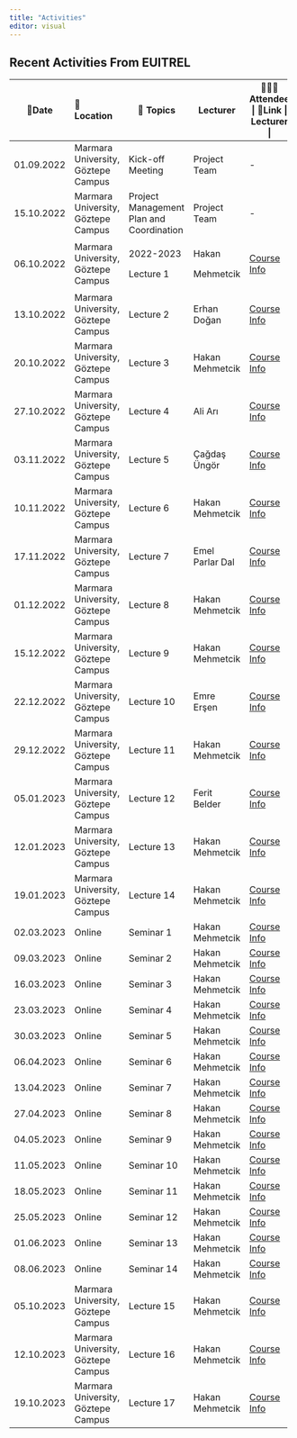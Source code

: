 ```yaml
---
title: "Activities"
editor: visual
---
```


## Recent Activities From EUITREL

+------------+------------------------------------+------------------------------------------+-----------------+----------------------------------------------------+
| 📅Date     | 📌 Location                        | 🔖 Topics                                | Lecturer        | 🧑‍🤝‍🧑Attendee \| 🔗Link \| Lecturer \|                |
+============+:===================================+==========================================+=================+====================================================+
| 01.09.2022 | Marmara University, Göztepe Campus | Kick-off Meeting                         | Project Team    | \-                                                 |
+------------+------------------------------------+------------------------------------------+-----------------+----------------------------------------------------+
| 15.10.2022 | Marmara University, Göztepe Campus | Project Management Plan and Coordination | Project Team    | \-                                                 |
+------------+------------------------------------+------------------------------------------+-----------------+----------------------------------------------------+
| 06.10.2022 | Marmara University, Göztepe Campus | 2022-2023                                | Hakan           | [Course Info](lecture/lecture1.html#/title-slide)  |
|            |                                    |                                          |                 |                                                    |
|            |                                    | Lecture 1                                | Mehmetcik       |                                                    |
+------------+------------------------------------+------------------------------------------+-----------------+----------------------------------------------------+
| 13.10.2022 | Marmara University, Göztepe Campus | Lecture 2                                | Erhan Doğan     | [Course Info](lecture/lecture2.html#/title-slide)  |
+------------+------------------------------------+------------------------------------------+-----------------+----------------------------------------------------+
| 20.10.2022 | Marmara University, Göztepe Campus | Lecture 3                                | Hakan Mehmetcik | [Course Info](lecture/lecture3.html#/title-slide)  |
+------------+------------------------------------+------------------------------------------+-----------------+----------------------------------------------------+
| 27.10.2022 | Marmara University, Göztepe Campus | Lecture 4                                | Ali Arı         | [Course Info](lecture/lecture4.html#/title-slide)  |
+------------+------------------------------------+------------------------------------------+-----------------+----------------------------------------------------+
| 03.11.2022 | Marmara University, Göztepe Campus | Lecture 5                                | Çağdaş Üngör    | [Course Info](lecture/lecture5.html#/title-slide)  |
+------------+------------------------------------+------------------------------------------+-----------------+----------------------------------------------------+
| 10.11.2022 | Marmara University, Göztepe Campus | Lecture 6                                | Hakan Mehmetcik | [Course Info](lecture/lecture6.html#/title-slide)  |
+------------+------------------------------------+------------------------------------------+-----------------+----------------------------------------------------+
| 17.11.2022 | Marmara University, Göztepe Campus | Lecture 7                                | Emel Parlar Dal | [Course Info](lecture/lecture7.html#/title-slide)  |
+------------+------------------------------------+------------------------------------------+-----------------+----------------------------------------------------+
| 01.12.2022 | Marmara University, Göztepe Campus | Lecture 8                                | Hakan Mehmetcik | [Course Info](lecture/lecture8.html#/title-slide)  |
+------------+------------------------------------+------------------------------------------+-----------------+----------------------------------------------------+
| 15.12.2022 | Marmara University, Göztepe Campus | Lecture 9                                | Hakan Mehmetcik | [Course Info](lecture/lecture9.html#/title-slide)  |
+------------+------------------------------------+------------------------------------------+-----------------+----------------------------------------------------+
| 22.12.2022 | Marmara University, Göztepe Campus | Lecture 10                               | Emre Erşen      | [Course Info](lecture/lecture10.html#/title-slide) |
+------------+------------------------------------+------------------------------------------+-----------------+----------------------------------------------------+
| 29.12.2022 | Marmara University, Göztepe Campus | Lecture 11                               | Hakan Mehmetcik | [Course Info](lecture/lecture11.html#/title-slide) |
+------------+------------------------------------+------------------------------------------+-----------------+----------------------------------------------------+
| 05.01.2023 | Marmara University, Göztepe Campus | Lecture 12                               | Ferit Belder    | [Course Info](lecture/lecture12.html#/title-slide) |
+------------+------------------------------------+------------------------------------------+-----------------+----------------------------------------------------+
| 12.01.2023 | Marmara University, Göztepe Campus | Lecture 13                               | Hakan Mehmetcik | [Course Info](lecture/lecture13.html#/title-slide) |
+------------+------------------------------------+------------------------------------------+-----------------+----------------------------------------------------+
| 19.01.2023 | Marmara University, Göztepe Campus | Lecture 14                               | Hakan Mehmetcik | [Course Info](lecture/lecture14.html#/title-slide) |
+------------+------------------------------------+------------------------------------------+-----------------+----------------------------------------------------+
| 02.03.2023 | Online                             | Seminar 1                                | Hakan Mehmetcik | [Course Info](lecture/seminar1.html#/title-slide)  |
+------------+------------------------------------+------------------------------------------+-----------------+----------------------------------------------------+
| 09.03.2023 | Online                             | Seminar 2                                | Hakan Mehmetcik | [Course Info](lecture/seminar2.html#/title-slide)  |
+------------+------------------------------------+------------------------------------------+-----------------+----------------------------------------------------+
| 16.03.2023 | Online                             | Seminar 3                                | Hakan Mehmetcik | [Course Info](lecture/seminar3.html#/title-slide)  |
+------------+------------------------------------+------------------------------------------+-----------------+----------------------------------------------------+
| 23.03.2023 | Online                             | Seminar 4                                | Hakan Mehmetcik | [Course Info](lecture/seminar4.html#/title-slide)  |
+------------+------------------------------------+------------------------------------------+-----------------+----------------------------------------------------+
| 30.03.2023 | Online                             | Seminar 5                                | Hakan Mehmetcik | [Course Info](lecture/seminar5.html#/title-slide)  |
+------------+------------------------------------+------------------------------------------+-----------------+----------------------------------------------------+
| 06.04.2023 | Online                             | Seminar 6                                | Hakan Mehmetcik | [Course Info](lecture/seminar6.html#/title-slide)  |
+------------+------------------------------------+------------------------------------------+-----------------+----------------------------------------------------+
| 13.04.2023 | Online                             | Seminar 7                                | Hakan Mehmetcik | [Course Info](lecture/seminar7.html#/title-slide)  |
+------------+------------------------------------+------------------------------------------+-----------------+----------------------------------------------------+
| 27.04.2023 | Online                             | Seminar 8                                | Hakan Mehmetcik | [Course Info](lecture/seminar22.html#/title-slide) |
+------------+------------------------------------+------------------------------------------+-----------------+----------------------------------------------------+
| 04.05.2023 | Online                             | Seminar 9                                | Hakan Mehmetcik | [Course Info](lecture/seminar9.html#/title-slide)  |
+------------+------------------------------------+------------------------------------------+-----------------+----------------------------------------------------+
| 11.05.2023 | Online                             | Seminar 10                               | Hakan Mehmetcik | [Course Info](lecture/seminar10.html#/title-slide) |
+------------+------------------------------------+------------------------------------------+-----------------+----------------------------------------------------+
| 18.05.2023 | Online                             | Seminar 11                               | Hakan Mehmetcik | [Course Info](lecture/seminar11.html#/title-slide) |
+------------+------------------------------------+------------------------------------------+-----------------+----------------------------------------------------+
| 25.05.2023 | Online                             | Seminar 12                               | Hakan Mehmetcik | [Course Info](lecture/seminar12.html#/title-slide) |
+------------+------------------------------------+------------------------------------------+-----------------+----------------------------------------------------+
| 01.06.2023 | Online                             | Seminar 13                               | Hakan Mehmetcik | [Course Info](lecture/seminar13.html#/title-slide) |
+------------+------------------------------------+------------------------------------------+-----------------+----------------------------------------------------+
| 08.06.2023 | Online                             | Seminar 14                               | Hakan Mehmetcik | [Course Info](lecture/seminar14.html#/title-slide) |
+------------+------------------------------------+------------------------------------------+-----------------+----------------------------------------------------+
| 05.10.2023 | Marmara University, Göztepe Campus | Lecture 15                               | Hakan Mehmetcik | [Course Info](lecture/lecture15.html#/title-slide) |
+------------+------------------------------------+------------------------------------------+-----------------+----------------------------------------------------+
| 12.10.2023 | Marmara University, Göztepe Campus | Lecture 16                               | Hakan Mehmetcik | [Course Info](lecture/lecture16.html#/title-slide) |
+------------+------------------------------------+------------------------------------------+-----------------+----------------------------------------------------+
| 19.10.2023 | Marmara University, Göztepe Campus | Lecture 17                               | Hakan Mehmetcik | [Course Info](lecture/lecture17.html#/title-slide) |
+------------+------------------------------------+------------------------------------------+-----------------+----------------------------------------------------+
